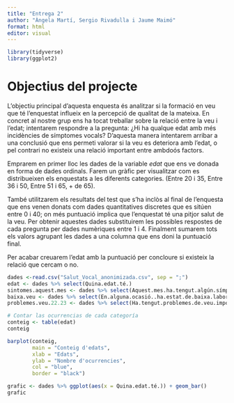 ```yaml
---
title: "Entrega 2"
author: "Àngela Martí, Sergio Rivadulla i Jaume Maimó"
format: html
editor: visual
---
```


```r

library(tidyverse)
library(ggplot2)
```

# Objectius del projecte

L'objectiu principal d'aquesta enquesta és analitzar si la formació en veu que té l'enquestat influeix en la percepció de qualitat de la mateixa. En concret al nostre grup ens ha tocat treballar sobre la relació entre la veu i l'edat; intentarem respondre a la pregunta: ¿Hi ha qualque edat amb més incidències de símptomes vocals? D'aquesta manera intentarem arribar a una conclusió que ens permeti valorar si la veu es deteriora amb l'edat, o pel contrari no existeix una relació important entre ambdoós factors.

Emprarem en primer lloc les dades de la variable *edat* que ens ve donada en forma de dades ordinals. Farem un gràfic per visualitzar com es distribueixen els enquestats a les diferents categories. (Entre 20 i 35, Entre 36 i 50, Entre 51 i 65, + de 65).

També utilitzarem els resultats del test que s'ha inclòs al final de l'enquesta que ens venen donats com dades quantitatives discretes que es sitúen entre 0 i 40; on més puntuació implica que l'enquestat té una pitjor salut de la veu. Per obtenir aquestes dades substituirem les possibles respostes de cada pregunta per dades numèriques entre 1 i 4. Finalment sumarem tots els valors agrupant les dades a una columna que ens doni la puntuació final.

Per acabar creuarem l'edat amb la puntuació per concloure si existeix la relació que cercam o no.

```r
dades <-read.csv("Salut_Vocal_anonimizada.csv", sep = ";")
edat <- dades %>% select(Quina.edat.té.)
sintomes.aquest.mes <- dades %>% select(Aquest.mes.ha.tengut.algún.símptoma.vocal.dels.següents..Es.pot.marcar.més.d.una.opció)
baixa.veu <- dades %>% select(En.alguna.ocasió..ha.estat.de.baixa.laboral.per.problemes.de.veu.)
problemes.veu.22.23 <- dades %>% select(Ha.tengut.problemes.de.veu.importants.i.que.li.han.dificultat.la.feina.al.llarg.del.curs.2022.2023.)
```


```r
# Contar las ocurrencias de cada categoría
conteig <- table(edat)  
conteig

barplot(conteig, 
        main = "Conteig d'edats",         
        xlab = "Edats",       
        ylab = "Nombre d'ocurrencies",    
        col = "blue",                      
        border = "black")                  

```


```r
grafic <- dades %>% ggplot(aes(x = Quina.edat.té.)) + geom_bar()
grafic
```

